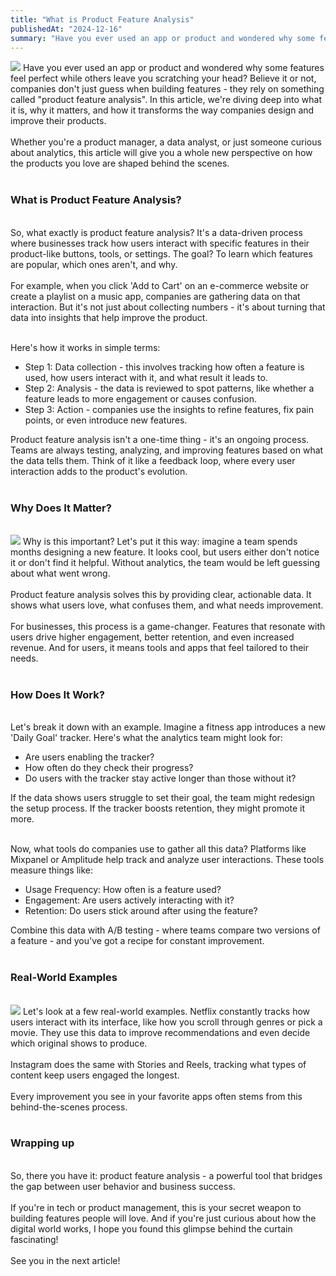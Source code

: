 ```yaml
---
title: "What is Product Feature Analysis"
publishedAt: "2024-12-16"
summary: "Have you ever used an app or product and wondered why some features feel perfect while others leave you scratching your head? Believe it or not, companies don't just guess when building features - they rely on something called product feature analysis. In this article, we're diving deep into what it is, why it matters, and how it transforms the way companies design and improve their products."
---
```


<img class="blog-image blog-image-right md:max-w-25" src="https://datopus.blob.core.windows.net/blog/what-is-product-feature-analytics.jpg" />
Have you ever used an app or product and wondered why some features feel perfect while others leave you scratching your head? Believe it or not, companies don't just guess when building features - they rely on something called "product feature analysis". In this article, we're diving deep into what it is, why it matters, and how it transforms the way companies design and improve their products.
<br><br>
Whether you're a product manager, a data analyst, or just someone curious about analytics, this article will give you a whole new perspective on how the products you love are shaped behind the scenes.
<br><br>

### **What is Product Feature Analysis?**
<br>
So, what exactly is product feature analysis? It's a data-driven process where businesses track how users interact with specific features in their product-like buttons, tools, or settings. The goal? To learn which features are popular, which ones aren't, and why.
<br><br>
For example, when you click 'Add to Cart' on an e-commerce website or create a playlist on a music app, companies are gathering data on that interaction. But it's not just about collecting numbers - it's about turning that data into insights that help improve the product.
<br><br>

Here's how it works in simple terms:

- Step 1: Data collection - this involves tracking how often a feature is used, how users interact with it, and what result it leads to.
- Step 2: Analysis - the data is reviewed to spot patterns, like whether a feature leads to more engagement or causes confusion.
- Step 3: Action - companies use the insights to refine features, fix pain points, or even introduce new features.

Product feature analysis isn't a one-time thing - it's an ongoing process. Teams are always testing, analyzing, and improving features based on what the data tells them. Think of it like a feedback loop, where every user interaction adds to the product's evolution.
<br><br>

### **Why Does It Matter?**
<br>
<img class="blog-image blog-image-right md:max-w-25" src="https://datopus.blob.core.windows.net/blog/what-is-product-feature-analytics-1.jpg" />
Why is this important? Let's put it this way: imagine a team spends months designing a new feature. It looks cool, but users either don't notice it or don't find it helpful. Without analytics, the team would be left guessing about what went wrong.
<br><br>
Product feature analysis solves this by providing clear, actionable data. It shows what users love, what confuses them, and what needs improvement.
<br><br>
For businesses, this process is a game-changer. Features that resonate with users drive higher engagement, better retention, and even increased revenue. And for users, it means tools and apps that feel tailored to their needs.
<br><br>

### **How Does It Work?**
<br>
Let's break it down with an example. Imagine a fitness app introduces a new 'Daily Goal' tracker. Here's what the analytics team might look for:

- Are users enabling the tracker?
- How often do they check their progress?
- Do users with the tracker stay active longer than those without it?

If the data shows users struggle to set their goal, the team might redesign the setup process. If the tracker boosts retention, they might promote it more.
<br><br>

Now, what tools do companies use to gather all this data? Platforms like Mixpanel or Amplitude help track and analyze user interactions. These tools measure things like:

- Usage Frequency: How often is a feature used?
- Engagement: Are users actively interacting with it?
- Retention: Do users stick around after using the feature?

Combine this data with A/B testing - where teams compare two versions of a feature - and you've got a recipe for constant improvement.
<br><br>

### **Real-World Examples**
<br>
<img class="blog-image blog-image-right md:max-w-25" src="https://datopus.blob.core.windows.net/blog/what-is-product-feature-analytics-2.jpg" />
Let's look at a few real-world examples. Netflix constantly tracks how users interact with its interface, like how you scroll through genres or pick a movie. They use this data to improve recommendations and even decide which original shows to produce.
<br><br>
Instagram does the same with Stories and Reels, tracking what types of content keep users engaged the longest.
<br><br>
Every improvement you see in your favorite apps often stems from this behind-the-scenes process.
<br><br>

### **Wrapping up**
<br>
So, there you have it: product feature analysis - a powerful tool that bridges the gap between user behavior and business success.
<br><br>
If you're in tech or product management, this is your secret weapon to building features people will love. And if you're just curious about how the digital world works, I hope you found this glimpse behind the curtain fascinating!
<br><br>
See you in the next article!